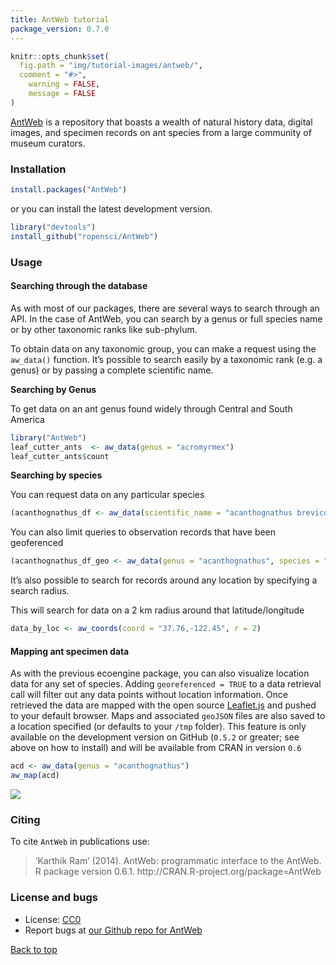 ```yaml
---
title: AntWeb tutorial
package_version: 0.7.0
---
```


```r
knitr::opts_chunk$set(
  fig.path = "img/tutorial-images/antweb/",
  comment = "#>",
	warning = FALSE,
	message = FALSE
)
```

[AntWeb](http://www.antweb.org/) is a repository that boasts a wealth of natural history data, digital images, and specimen records on ant species from a large community of museum curators.


### Installation

```r
install.packages("AntWeb")
```

or you can install the latest development version.

```r
library("devtools")
install_github("ropensci/AntWeb")
```

### Usage


#### Searching through the database

As with most of our packages, there are several ways to search through an API. In the case of AntWeb, you can search by a genus or full species name or by other taxonomic ranks like sub-phylum.

To obtain data on any taxonomic group, you can make a request using the `aw_data()` function. It's possible to search easily by a taxonomic rank (e.g. a genus) or by passing a complete scientific name.

__Searching by Genus__

To get data on an ant genus found widely through Central and South America

```r
library("AntWeb")
leaf_cutter_ants  <- aw_data(genus = "acromyrmex")
leaf_cutter_ants$count
```

__Searching by species__

You can request data on any particular species

```r
(acanthognathus_df <- aw_data(scientific_name = "acanthognathus brevicornis"))
```

You can also limit queries to observation records that have been geoferenced

```r
(acanthognathus_df_geo <- aw_data(genus = "acanthognathus", species = "brevicornis", georeferenced = TRUE))
```


It's also possible to search for records around any location by specifying a search radius.

This will search for data on a 2 km radius around that latitude/longitude

```r
data_by_loc <- aw_coords(coord = "37.76,-122.45", r = 2)
```

#### Mapping ant specimen data

As with the previous ecoengine package, you can also visualize location data for any set of species. Adding `georeferenced = TRUE` to a data retrieval call will filter out any data points without location information. Once retrieved the data are mapped with the open source [Leaflet.js](http://leafletjs.com/) and pushed to your default browser. Maps and associated `geoJSON` files are also saved to a location specified (or defaults to your `/tmp` folder). This feature is only available on the development version on GitHub (`0.5.2` or greater; see above on how to install) and will be available from CRAN in version `0.6`

```r
acd <- aw_data(genus = "acanthognathus")
aw_map(acd)
```

![](../assets/tutorial-images/antweb/leafletmap.png)

### Citing

To cite `AntWeb` in publications use:

> 'Karthik Ram' (2014). AntWeb: programmatic interface to the AntWeb. R package version 0.6.1. http://CRAN.R-project.org/package=AntWeb

### License and bugs

* License: [CC0](http://creativecommons.org/choose/zero/)
* Report bugs at [our Github repo for AntWeb](https://github.com/AntWeb/issues?state=open)

[Back to top](#top)
